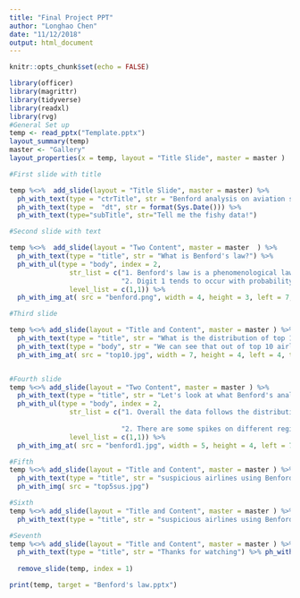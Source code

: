 ```yaml
---
title: "Final Project PPT"
author: "Longhao Chen"
date: "11/12/2018"
output: html_document
---
```


```r
knitr::opts_chunk$set(echo = FALSE)
```

```r
library(officer)
library(magrittr)
library(tidyverse)
library(readxl)
library(rvg)
#General Set up
temp <- read_pptx("Template.pptx") 
layout_summary(temp)
master <- "Gallery"
layout_properties(x = temp, layout = "Title Slide", master = master )

#First slide with title

temp %<>%  add_slide(layout = "Title Slide", master = master) %>% 
  ph_with_text(type = "ctrTitle", str = "Benford analysis on aviation statistics") %>% 
  ph_with_text(type =  "dt", str = format(Sys.Date())) %>% 
  ph_with_text(type="subTitle", str="Tell me the fishy data!")

#Second slide with text

temp %<>%  add_slide(layout = "Two Content", master = master  ) %>% 
  ph_with_text(type = "title", str = "What is Benford's law?") %>% 
  ph_with_ul(type = "body", index = 2, 
               str_list = c("1. Benford's law is a phenomenological law also called the first digit law.", 
                            "2. Digit 1 tends to occur with probability of 30%, greater than the expected of 11%"),
               level_list = c(1,1)) %>%
  ph_with_img_at( src = "benford.png", width = 4, height = 3, left = 7, top = 2.2)

#Third slide

temp %<>% add_slide(layout = "Title and Content", master = master ) %>% 
  ph_with_text(type = "title", str = "What is the distribution of top 10 airlines?") %>% 
  ph_with_text(type = "body", str = "We can see that out of top 10 airlines, top 3 airline companies have numbers begin with 1. Is this a coincidence or not?")%>%
  ph_with_img_at( src = "top10.jpg", width = 7, height = 4, left = 4, top = 3)


#Fourth slide
temp %<>% add_slide(layout = "Two Content", master = master ) %>% 
  ph_with_text(type = "title", str = "Let's look at what Benford's analysis?") %>% 
  ph_with_ul(type = "body", index = 2, 
               str_list = c("1. Overall the data follows the distribution of Benford's law pretty well as we can see that the dashed red line matches with the black bar plot.", 
                            
                            "2. There are some spikes on different region especially on 1. This is probably due to the fact that our dataframe is only consisted of three years data."),
               level_list = c(1,1)) %>%
  ph_with_img_at( src = "benford1.jpg", width = 5, height = 4, left = 7, top = 2.2)

#Fifth
temp %<>% add_slide(layout = "Title and Content", master = master ) %>% 
  ph_with_text(type = "title", str = "suspicious airlines using Benford analysis") %>% 
  ph_with_img( src = "top5sus.jpg")

#Sixth
temp %<>% add_slide(layout = "Title and Content", master = master ) %>% 
  ph_with_text(type = "title", str = "suspicious airlines using Benford analysis") %>% ph_with_text(type = "body", str = "If you are careful enough, you will find out those suspicious airline companies have a 0 sum airtime but non zero entry for other columns! Wow. Benford's analysis find these suspicious data so quickly. We have some confidence to say that those airlines 'lie about' their air time. How does this happen? Probably because the data is not recorded in the system!")

#Seventh
temp %<>% add_slide(layout = "Title and Content", master = master ) %>% 
  ph_with_text(type = "title", str = "Thanks for watching") %>% ph_with_text(type = "body", str = "Any questions? Feel free to email me at lc18@bu.edu")
  
  remove_slide(temp, index = 1)

print(temp, target = "Benford's law.pptx") 
```


